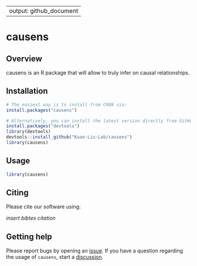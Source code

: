 
---
  output: github_document
---

<!-- README.md is generated from README.Rmd. Please edit that file -->

# causens

<!-- badges: start -->
<!-- badges: end -->

## Overview

causens is an R package that will allow to truly infer on causal relationships.

## Installation

```r
# The easiest way is to install from CRAN via:
install.packages("causens")

# Alternatively, you can install the latest version directly from GitHub
install.packages("devtools")
library(devtools)
devtools::install_github("Kuan-Liu-Lab/causens")
library(causens)
```

## Usage

```r
library(causens)
```

## Citing

Please cite our software using:

*insert bibtex citation*

## Getting help

Please report bugs by opening an [issue](https://github.com/Kuan-Liu-Lab/causens/issues/new). If you have a question regarding the usage of `causens`, start a [discussion](https://github.com/Kuan-Liu-Lab/causens/discussions/new/choose).
